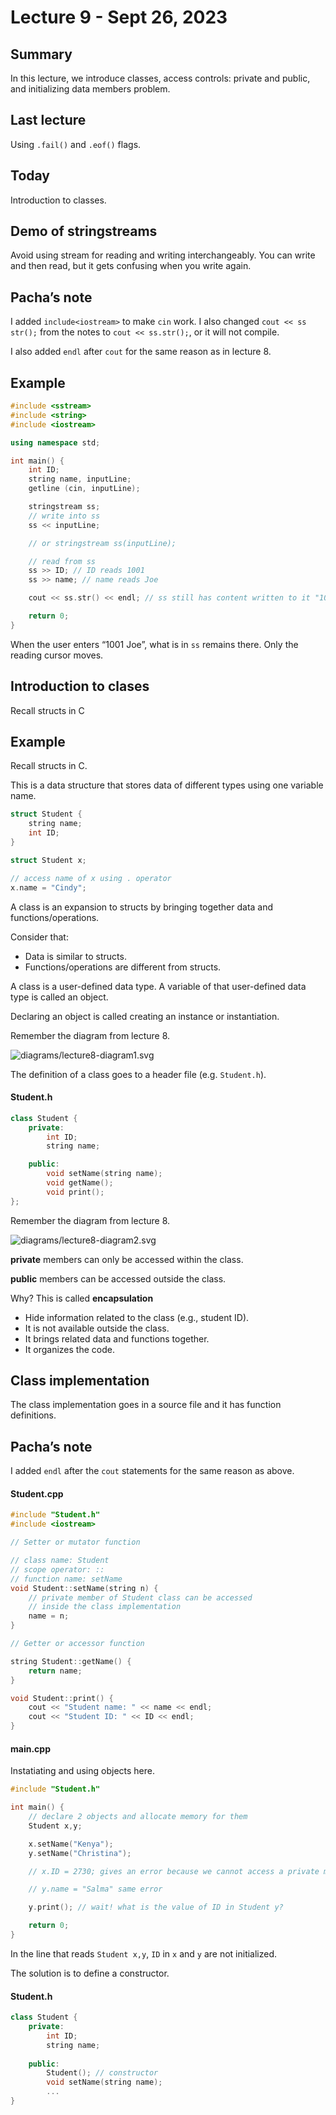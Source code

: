 # Lecture 9 - Sept 26, 2023

## Summary

In this lecture, we introduce classes, access controls: private and public, and
initializing data members problem.

## Last lecture

Using `.fail()` and `.eof()` flags.

## Today

Introduction to classes.

## Demo of stringstreams

Avoid using stream for reading and writing interchangeably. You can write and
then read, but it gets confusing when you write again.

::: {.callout-note icon=false}
## Pacha's note

I added `include<iostream>` to make `cin` work. I also changed
`cout << ss str();` from the notes to `cout << ss.str();`, or it will not
compile.

I also added `endl` after `cout` for the same reason as in lecture 8.
:::

::: {.callout-note icon=false}
## Example

```cpp
#include <sstream>
#include <string>
#include <iostream>

using namespace std;

int main() {
	int ID;
	string name, inputLine;
	getline (cin, inputLine);

	stringstream ss;
	// write into ss
	ss << inputLine;

	// or stringstream ss(inputLine);

	// read from ss
	ss >> ID; // ID reads 1001
	ss >> name; // name reads Joe

	cout << ss.str() << endl; // ss still has content written to it "1001 Joe"

	return 0;
}
```

When the user enters "1001 Joe", what is in `ss` remains there. Only the reading
cursor moves.
:::

## Introduction to clases

Recall structs in C

::: {.callout-note icon=false}
## Example

Recall structs in C.

This is a data structure that stores data of different types using one
variable name.

```c
struct Student {
	string name;
	int ID;
}

struct Student x;

// access name of x using . operator
x.name = "Cindy";
```
:::

A class is an expansion to structs by bringing together data and
functions/operations.

Consider that:

* Data is similar to structs.
* Functions/operations are different from structs.

A class is a user-defined data type. A variable of that user-defined data type
is called an object.

Declaring an object is called creating an instance or instantiation.

Remember the diagram from lecture 8.

<img src="diagrams/lecture8-diagram1.svg" alt="diagrams/lecture8-diagram1.svg">

The definition of a class goes to a header file (e.g. `Student.h`).

#### Student.h

```cpp
class Student {
	private:
		int ID;
		string name;

	public:
		void setName(string name);
		void getName();
		void print();
};
```

Remember the diagram from lecture 8.

<img src="diagrams/lecture8-diagram2.svg" alt="diagrams/lecture8-diagram2.svg">

**private** members can only be accessed within the class.

**public** members can be accessed outside the class.

Why? This is called **encapsulation**

* Hide information related to the class (e.g., student ID).
* It is not available outside the class.
* It brings related data and functions together.
* It organizes the code.

## Class implementation

The class implementation goes in a source file and it has function definitions.

::: {.callout-note icon=false}
## Pacha's note

I added `endl` after the `cout` statements for the same reason as above.
:::

#### Student.cpp

```cpp
#include "Student.h"
#include <iostream>

// Setter or mutator function

// class name: Student
// scope operator: ::
// function name: setName
void Student::setName(string n) {
	// private member of Student class can be accessed
	// inside the class implementation
	name = n;
}

// Getter or accessor function

string Student::getName() {
	return name;
}

void Student::print() {
	cout << "Student name: " << name << endl;
	cout << "Student ID: " << ID << endl;
}
```

#### main.cpp

Instatiating and using objects here.

```cpp
#include "Student.h"

int main() {
	// declare 2 objects and allocate memory for them
	Student x,y;

	x.setName("Kenya");
	y.setName("Christina");

	// x.ID = 2730; gives an error because we cannot access a private member

	// y.name = "Salma" same error

	y.print(); // wait! what is the value of ID in Student y?

	return 0;
}
```

In the line that reads `Student x,y`, `ID` in `x` and `y` are not initialized.

The solution is to define a constructor.

#### Student.h

```cpp
class Student {
	private:
		int ID;
		string name;
	
	public:
		Student(); // constructor
		void setName(string name);
		...
}
```
